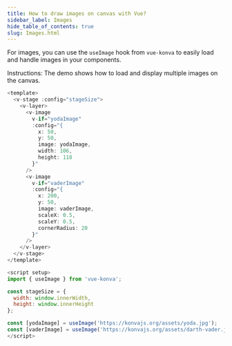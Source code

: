 ```yaml
---
title: How to draw images on canvas with Vue?
sidebar_label: Images
hide_table_of_contents: true
slug: Images.html
---
```


For images, you can use the `useImage` hook from `vue-konva` to easily load and handle images in your components.

Instructions: The demo shows how to load and display multiple images on the canvas.

```js live vue
<template>
  <v-stage :config="stageSize">
    <v-layer>
      <v-image
        v-if="yodaImage"
        :config="{
          x: 50,
          y: 50,
          image: yodaImage,
          width: 106,
          height: 118
        }"
      />
      <v-image
        v-if="vaderImage"
        :config="{
          x: 200,
          y: 50,
          image: vaderImage,
          scaleX: 0.5,
          scaleY: 0.5,
          cornerRadius: 20
        }"
      />
    </v-layer>
  </v-stage>
</template>

<script setup>
import { useImage } from 'vue-konva';

const stageSize = {
  width: window.innerWidth,
  height: window.innerHeight
};

const [yodaImage] = useImage('https://konvajs.org/assets/yoda.jpg');
const [vaderImage] = useImage('https://konvajs.org/assets/darth-vader.jpg');
</script> 